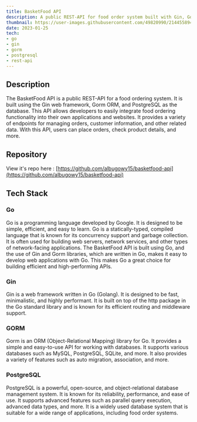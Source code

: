 ```yaml
---
title: BasketFood API
description: A public REST-API for food order system built with Gin, Gorm, and PostgreSQL
thumbnail: https://user-images.githubusercontent.com/49820990/214455894-72c8fabc-3e2f-4973-9849-762923c9799f.png
date: 2023-01-25
tech:
- go
- gin
- gorm
- postgresql
- rest-api
---
```


## Description

The BasketFood API is a public REST-API for a food ordering system. It is built using the Gin web framework, Gorm ORM, and PostgreSQL as the database. This API allows developers to easily integrate food ordering functionality into their own applications and websites. It provides a variety of endpoints for managing orders, customer information, and other related data. With this API, users can place orders, check product details, and more.

## Repository

View it's repo here : [https://github.com/albugowy15/basketfood-api](https://github.com/albugowy15/basketfood-api)

## Tech Stack

### Go

Go is a programming language developed by Google. It is designed to be simple, efficient, and easy to learn. Go is a statically-typed, compiled language that is known for its concurrency support and garbage collection. It is often used for building web servers, network services, and other types of network-facing applications. The BasketFood API is built using Go, and the use of Gin and Gorm libraries, which are written in Go, makes it easy to develop web applications with Go. This makes Go a great choice for building efficient and high-performing APIs.

### Gin

Gin is a web framework written in Go (Golang). It is designed to be fast, minimalistic, and highly performant. It is built on top of the http package in the Go standard library and is known for its efficient routing and middleware support.

### GORM

Gorm is an ORM (Object-Relational Mapping) library for Go. It provides a simple and easy-to-use API for working with databases. It supports various databases such as MySQL, PostgreSQL, SQLite, and more. It also provides a variety of features such as auto migration, association, and more.

### PostgreSQL

PostgreSQL is a powerful, open-source, and object-relational database management system. It is known for its reliability, performance, and ease of use. It supports advanced features such as parallel query execution, advanced data types, and more. It is a widely used database system that is suitable for a wide range of applications, including food order systems.
